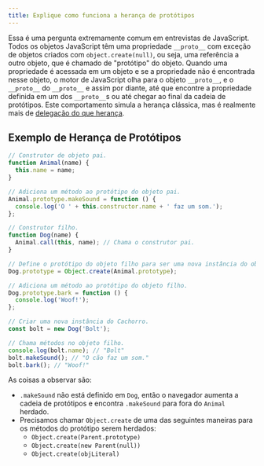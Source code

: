 ```yaml
---
title: Explique como funciona a herança de protótipos
---
```


Essa é uma pergunta extremamente comum em entrevistas de JavaScript. Todos os objetos JavaScript têm uma propriedade `__proto__` com exceção de objetos criados com `object.create(null)`, ou seja, uma referência a outro objeto, que é chamado de "protótipo" do objeto. Quando uma propriedade é acessada em um objeto e se a propriedade não é encontrada nesse objeto, o motor de JavaScript olha para o objeto `__proto__`, e o `__proto__` do `__proto__` e assim por diante, até que encontre a propriedade definida em um dos `__proto__`s ou até chegar ao final da cadeia de protótipos. Este comportamento simula a herança clássica, mas é realmente mais de [delegação do que herança](https://davidwalsh.name/javascript-objects).

## Exemplo de Herança de Protótipos

```js
// Construtor de objeto pai.
function Animal(name) {
  this.name = name;
}

// Adiciona um método ao protótipo do objeto pai.
Animal.prototype.makeSound = function () {
  console.log('O ' + this.constructor.name + ' faz um som.');
};

// Construtor filho.
function Dog(name) {
  Animal.call(this, name); // Chama o construtor pai.
}

// Define o protótipo do objeto filho para ser uma nova instância do objeto pai.
Dog.prototype = Object.create(Animal.prototype);

// Adiciona um método ao protótipo do objeto filho.
Dog.prototype.bark = function () {
  console.log('Woof!');
};

// Criar uma nova instância do Cachorro.
const bolt = new Dog('Bolt');

// Chama métodos no objeto filho.
console.log(bolt.name); // "Bolt"
bolt.makeSound(); // "O cão faz um som."
bolt.bark(); // "Woof!"
```

As coisas a observar são:

-   `.makeSound` não está definido em `Dog`, então o navegador aumenta a cadeia de protótipos e encontra `.makeSound` para fora do `Animal` herdado.
-   Precisamos chamar `Object.create` de uma das seguintes maneiras para os métodos do protótipo serem herdados:
    -   `Object.create(Parent.prototype)`
    -   `Object.create(new Parent(null))`
    -   `Object.create(objLiteral)`
